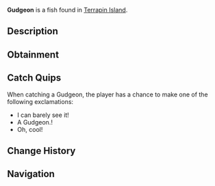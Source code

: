 {{FishInfobox
|image          = Gudgeon.png
|rarity         = Common
|sea            = First Sea
|location       = [[Terrapin Island]]
|sublocation    = 
|sources        = Common Crate, Fishing Rod
|radar_location = 
|xp             = 10
|weather        = 
|time           = Day
|season         = 
|bait           = Insect
|base_weight    = 0.3
|base_value     = 40
|weight_range   = 0.2
|base_chance    = 80
|base_resil     = 100
}}
'''Gudgeon''' is a {{Rarity|Common}} fish found in [[Terrapin Island]].

== Description ==
{{Description|The Gudgeon is an extremely small, slender fish. They are adaptable and can thrive in a variety of freshwater environments but are native and commonly found near Terrapin Island.|Bestiary Entry}}

== Obtainment ==
{{Description|Found in the water of Terrapin Island.|Bestiary Hint}}
{{Fish Availability|
Terrapin Island/Olm Cave
Terrapin Island/Surrounding Ocean
|top_rods      = 
Leviathan's Fang Rod\173602.1\0;
Trident Rod\167162.49\13420.99;
Free Spirit Rod\165920.09\13482.62;
No-Life Rod\161052.85\19388.58;
Azure Of Lagoon\160358.84\13384.01;
Training Rod\133542.81\19573.98;
Resourceful Rod\141544.57\20546.39;
Fang of the Eclipse\152408.35\29247.14;
Nocturnal Rod\110040.87\101378.92;
Great Dreamer Rod\149148.99\26628.88;
Wisdom Rod\144545.29\25121.66;
Phoenix Rod\143599.47\25001.82;
Seraphic Rod\151716.47\19312.25;
Challenger's Rod\150938.21\17676.74;
Astralhook Rod\150305.41\0;
Zeus Rod\149341.66\21957.57;
Ethereal Prism Rod\148440.9\0;
Rod Of The Forgotten Fang\148432.38\17634.8;
Rod Of The Depths\147725.65\16065.72;
Blazebringer Rod\146812.02\20971.93;
Verdant Shear Rod\146734.07\24117.86;
Rod Of The Exalted One\146290.9\15061.61;
Depthseeker Rod\146022.48\20586.86;
Avalanche Rod\145154.12\18569.49;
Volcanic Rod\142586.19\18784.95;
Steady Rod\74396.52\10137.79
|recommended   = Trident Rod
}}

== Catch Quips ==
When catching a Gudgeon, the player has a chance to make one of the following exclamations:
* I can barely see it!
* A Gudgeon.!
* Oh, cool!

== Change History ==
{{Change History|{{subst:Current Version}}}}

== Navigation ==
{{Fish Navbox|Terrapin Island}}